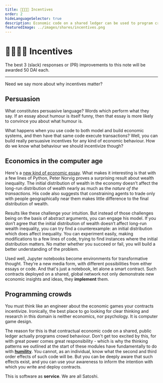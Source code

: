 ```yaml
---
title: 👨‍👩‍👧‍👦 Incentives
order: 2
hideLanguageSelector: true
description: Economic code on a shared ledger can be used to program crowds. Here we begin the exploration of what kinds of programs we should think about writing and why.
featuredImage: ../images/shares/incentives.png
---
```


# 👨‍👩‍👧‍👦 Incentives

The best 3 (slack) responses or (PR) improvements to this note will be awarded 50 DAI each.

---

Need we say more about why incentives matter?

## Persuasion

What constitutes persuasive language? Words which perform what they say. If an essay about 
humour is itself funny, then that essay is more likely to convince you about what humour is.

What happens when you use code to both model and build economic systems, and then have that 
same code execute transactions? Well, you can build really persuasive incentives for any kind 
of economic behaviour. How do we know what behaviour we should incentivize though?

## Economics in the computer age

Here's a [new kind of economic essay](https://github.com/norvig/pytudes/blob/master/ipynb/Economics.ipynb). 
What makes it interesting is that with a few lines of Python, Peter Norvig proves a surprising 
result about wealth inequality. The initial distribution of wealth in the economy doesn’t affect 
the long-run distribution of wealth nearly as much as the *nature of the transactions*. His code 
also suggests that constraining agents to trade only with people geographically near them makes 
little difference to the final distribution of wealth.

Results like these challenge your intuition. But instead of those challenges being on the basis 
of abstract arguments, you can engage his model. If you don’t agree that the initial 
distribution of wealth doesn’t affect long-run wealth inequality, you can try find a 
counterexample: an initial distribution which does affect inequality. You can experiment easily, 
making modifications to a few lines of code, trying to find instances where the initial 
distribution matters. No matter whether you succeed or fail, you will build a better 
understanding of the problem.

Used well, Jupyter notebooks become environments for transformative thought. They’re a new 
media form, with different possibilities from either essays or code. And that's just a notebook, 
let alone a smart contract. Such contracts deployed on a shared, global network not only 
demonstrate new economic insights and ideas, they **implement** them.

## Programming crowds

You must <Link to="https://blog.oceanprotocol.com/towards-a-practice-of-token-engineering-b02feeeff7ca">think like an engineer</Link> 
about the <Link to="https://www.youtube.com/channel/UC-o87lCF9HaEuj0R-3VT1yg">economic games</Link> 
your contracts incentivize. Ironically, the best place to go looking for clear thinking and 
research in this domain is neither economics, nor psychology. It is computer game design.

The reason for this is that contractual economic code on a shared, public ledger actually 
programs crowd behaviour. Don't get too excited by this, for with great power comes great 
responsibility - which is why the thinking patterns we outlined at the start of these modules 
have fundamentally to do with **[humility](/learn/module-3/humility/)**. You cannot, as an 
individual, know what the second and third order effects of such code will be. But you can be 
deeply aware that such effects exist, and you can use your awareness to inform the intention 
with which you write and deploy contracts.

This is software as **service**. We are all Satoshi.

